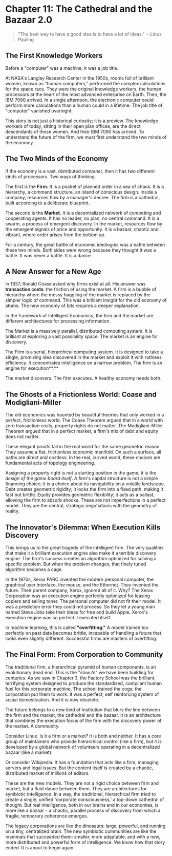 # Chapter 11: The Cathedral and the Bazaar 2.0

> "The best way to have a good idea is to have a lot of ideas."
> —Linus Pauling

## The First Knowledge Workers

Before a "computer" was a machine, it was a job title.

At NASA's Langley Research Center in the 1950s, rooms full of brilliant women, known as "human computers," performed the complex calculations for the space race. They were the original knowledge workers, the human processors at the heart of the most advanced enterprise on Earth. Then, the IBM 7090 arrived. In a single afternoon, the electronic computer could perform more calculations than a human could in a lifetime. The job title of "computer" vanished overnight.

This story is not just a historical curiosity; it is a preview. The knowledge workers of today, sitting in their open plan offices, are the direct descendants of those women. And their IBM 7090 has arrived. To understand the future of the firm, we must first understand the two minds of the economy.

## The Two Minds of the Economy

If the economy is a vast, distributed computer, then it has two different kinds of processors. Two ways of thinking.

The first is the **Firm.** It is a pocket of planned order in a sea of chaos. It is a hierarchy, a command structure, an island of conscious design. Inside a company, resources flow by a manager's decree. The firm is a cathedral, built according to a deliberate blueprint.

The second is the **Market.** It is a decentralized network of competing and cooperating agents. It has no leader, no plan, no central command. It is a swarm, a process of emergent discovery. In the market, resources flow by the emergent signals of price and opportunity. It is a bazaar, chaotic and vibrant, where order arises from the bottom up.

For a century, the great battle of economic ideologies was a battle between these two minds. Both sides were wrong because they thought it was a battle. It was never a battle. It is a dance.

## A New Answer for a New Age

In 1937, Ronald Coase asked why firms exist at all. His answer was **transaction costs**: the friction of using the market. A firm is a bubble of hierarchy where the messy haggling of the market is replaced by the simpler logic of command. This was a brilliant insight for the old economy of atoms. The new economy of bits requires a deeper explanation.

In the framework of Intelligent Economics, the firm and the market are different architectures for processing information.

The Market is a massively parallel, distributed computing system. It is brilliant at exploring a vast possibility space. The market is an engine for discovery.

The Firm is a serial, hierarchical computing system. It is designed to take a single, promising idea discovered in the market and exploit it with ruthless efficiency. It concentrates intelligence on a narrow problem. The firm is an engine for execution**.**

The market discovers. The firm executes. A healthy economy needs both.

## The Ghosts of a Frictionless World: Coase and Modigliani-Miller

The old economics was haunted by beautiful theories that only worked in a perfect, frictionless world. The Coase Theorem argued that in a world with zero transaction costs, property rights do not matter. The Modigliani-Miller Theorem argued that in a perfect market, a firm's mix of debt and equity does not matter.

These elegant proofs fail in the real world for the same geometric reason. They assume a flat, frictionless economic manifold. On such a surface, all paths are direct and costless. In the real, curved world, these choices are fundamental acts of topology engineering.

Assigning a property right is not a starting position in the game; it is the _design of the game board itself_. A firm's capital structure is not a simple financing choice; it is a choice about its navigability on a volatile landscape. Debt creates geometric rigidity; it locks the firm into a fixed path, making it fast but brittle. Equity provides geometric flexibility; it acts as a ballast, allowing the firm to absorb shocks. These are not imperfections in a perfect model. They are the central, strategic negotiations with the geometry of reality.

## The Innovator's Dilemma: When Execution Kills Discovery

This brings us to the great tragedy of the intelligent firm. The very qualities that make it a brilliant execution engine also make it a terrible discovery engine. The firm's success creates an algorithm optimized for solving a specific problem. But when the problem changes, that finely tuned algorithm becomes a cage.

In the 1970s, Xerox PARC invented the modern personal computer, the graphical user interface, the mouse, and the Ethernet. They invented the future. Their parent company, Xerox, ignored all of it. Why? The Xerox Corporation was an execution engine perfectly optimized for leasing copiers and selling toner. The personal computer did not fit their model. It was a prediction error they could not process. So they let a young man named Steve Jobs take their ideas for free and build Apple. Xerox's execution engine was so perfect it executed itself.

In machine learning, this is called **"overfitting."** A model trained too perfectly on past data becomes brittle, incapable of handling a future that looks even slightly different. Successful firms are masters of overfitting.

## The Final Form: From Corporation to Community

The traditional firm, a hierarchical pyramid of human components, is an evolutionary dead end. This is the "slow AI" we have been building for centuries. As we saw in Chapter 3, the Factory School was the brilliant, terrifying system designed to produce the standardized, compliant human fuel for this corporate machine. The school trained the cogs; the corporation put them to work. It was a perfect, self reinforcing system of social domestication. And it is now obsolete.

The future belongs to a new kind of institution that blurs the line between the firm and the market, the cathedral and the bazaar. It is an architecture that combines the execution focus of the firm with the discovery power of the market. A community.

Consider Linux. Is it a firm or a market? It is both and neither. It has a core group of maintainers who provide hierarchical control (like a firm), but it is developed by a global network of volunteers operating in a decentralized bazaar (like a market).

Or consider Wikipedia. It has a foundation that acts like a firm, managing servers and legal issues. But the content itself is created by a chaotic, distributed market of millions of editors.

These are the new models. They are not a rigid choice between firm and market, but a fluid dance between them. They are architectures for symbiotic intelligence. In a way, the traditional, hierarchical firm tried to create a single, unified 'corporate consciousness,' a top-down cathedral of thought. But real intelligence, both in our brains and in our economies, is more like a bazaar \- a chaotic, parallel process of discovery from which a fragile, temporary coherence emerges.

The legacy corporations are like the dinosaurs: large, powerful, and running on a tiny, centralized brain. The new symbiotic communities are like the mammals that succeeded them: smaller, more adaptable, and with a new, more distributed and powerful form of intelligence. We know how that story ended. It is about to begin again.
